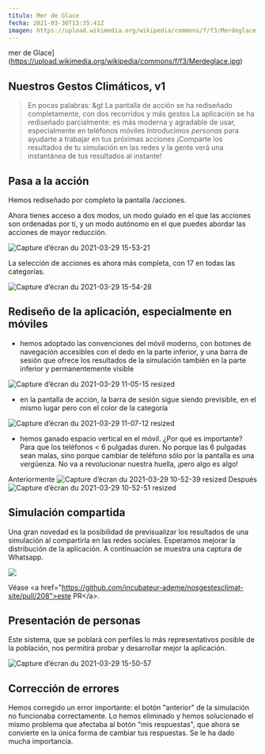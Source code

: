 ```yaml
---
título: Mer de Glace
fecha: 2021-03-30T13:35:41Z
imagen: https://upload.wikimedia.org/wikipedia/commons/f/f3/Merdeglace.jpg
---
```


mer de Glace](https://upload.wikimedia.org/wikipedia/commons/f/f3/Merdeglace.jpg)

## Nuestros Gestos Climáticos, v1

> En pocas palabras:
&gt
> La pantalla de acción se ha rediseñado completamente, con dos recorridos y más gestos
> La aplicación se ha rediseñado parcialmente: es más moderna y agradable de usar, especialmente en teléfonos móviles
> Introducimos _personas_ para ayudarte a trabajar en tus próximas acciones
> ¡Comparte los resultados de tu simulación en las redes y la gente verá una instantánea de tus resultados al instante!

## Pasa a la acción

Hemos rediseñado por completo la pantalla /acciones.

Ahora tienes acceso a dos modos, un modo guiado en el que las acciones son ordenadas por ti, y un modo autónomo en el que puedes abordar las acciones de mayor reducción.

![Capture d’écran du 2021-03-29 15-53-21](https://user-images.githubusercontent.com/1177762/112846986-e5d75f00-90a6-11eb-8ca0-1be5736d5d9c.png)

La selección de acciones es ahora más completa, con 17 en todas las categorías.

![Capture d’écran du 2021-03-29 15-54-28](https://user-images.githubusercontent.com/1177762/112847173-161efd80-90a7-11eb-8f47-283dd1eb418a.png)

## Rediseño de la aplicación, especialmente en móviles

- hemos adoptado las convenciones del móvil moderno, con botones de navegación accesibles con el dedo en la parte inferior, y una barra de sesión que ofrece los resultados de la simulación también en la parte inferior y permanentemente visible

![Capture d’écran du 2021-03-29 11-05-15 resized](https://user-images.githubusercontent.com/1177762/112813673-c3c9e680-907e-11eb-94c9-b818073b7c45.png)

- en la pantalla de acción, la barra de sesión sigue siendo previsible, en el mismo lugar pero con el color de la categoría

![Capture d’écran du 2021-03-29 11-07-12 resized](https://user-images.githubusercontent.com/1177762/112813831-f07dfe00-907e-11eb-9d4c-240dbaa7d74a.png)

- hemos ganado espacio vertical en el móvil. ¿Por qué es importante? Para que los teléfonos &lt; 6 pulgadas duren. No porque las 6 pulgadas sean malas, sino porque cambiar de teléfono sólo por la pantalla es una vergüenza. No va a revolucionar nuestra huella, ¡pero algo es algo!

Anteriormente
![Capture d’écran du 2021-03-29 10-52-39 resized](https://user-images.githubusercontent.com/1177762/112813510-8ebd9400-907e-11eb-8db7-e2291ed24eaa.png)
Después
![Capture d’écran du 2021-03-29 10-52-51 resized](https://user-images.githubusercontent.com/1177762/112813516-8f562a80-907e-11eb-9ead-773133ff889c.png)

## Simulación compartida

Una gran novedad es la posibilidad de previsualizar los resultados de una simulación al compartirla en las redes sociales.
Esperamos mejorar la distribución de la aplicación. A continuación se muestra una captura de Whatsapp.

![](https://user-images.githubusercontent.com/1177762/112972961-1d9ae100-9151-11eb-9f34-bc3061ca35da.png)

Véase &lt;a href="https://github.com/incubateur-ademe/nosgestesclimat-site/pull/208">este PR&lt;/a>.

## Presentación de personas

Este sistema, que se poblará con perfiles lo más representativos posible de la población, nos permitirá probar y desarrollar mejor la aplicación.

![Capture d’écran du 2021-03-29 15-50-57](https://user-images.githubusercontent.com/1177762/112846716-a14bc380-90a6-11eb-8060-219bed3d3ddf.png)

## Corrección de errores

Hemos corregido un error importante: el botón "anterior" de la simulación no funcionaba correctamente. Lo hemos eliminado y hemos solucionado el mismo problema que afectaba al botón "mis respuestas", que ahora se convierte en la única forma de cambiar tus respuestas. Se le ha dado mucha importancia.
